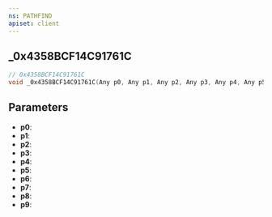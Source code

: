 ```yaml
---
ns: PATHFIND
apiset: client
---
```

## _0x4358BCF14C91761C

```c
// 0x4358BCF14C91761C
void _0x4358BCF14C91761C(Any p0, Any p1, Any p2, Any p3, Any p4, Any p5, Any p6, Any p7, Any p8, Any p9);
```


## Parameters
* **p0**:
* **p1**:
* **p2**:
* **p3**:
* **p4**:
* **p5**:
* **p6**:
* **p7**:
* **p8**:
* **p9**: